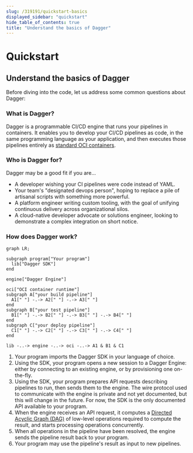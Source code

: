```yaml
---
slug: /319191/quickstart-basics
displayed_sidebar: "quickstart"
hide_table_of_contents: true
title: "Understand the basics of Dagger"
---
```


# Quickstart


## Understand the basics of Dagger

Before diving into the code, let us address some common questions about Dagger:

### What is Dagger?

Dagger is a programmable CI/CD engine that runs your pipelines in containers. It enables you to develop your CI/CD pipelines as code, in the same programming language as your application, and then executes those pipelines entirely as [standard OCI containers](https://opencontainers.org/).

### Who is Dagger for?

Dagger may be a good fit if you are...

* A developer wishing your CI pipelines were code instead of YAML.
* Your team's "designated devops person", hoping to replace a pile of artisanal scripts with something more powerful.
* A platform engineer writing custom tooling, with the goal of unifying continuous delivery across organizational silos.
* A cloud-native developer advocate or solutions engineer, looking to demonstrate a complex integration on short notice.

### How does Dagger work?

```mermaid
graph LR;

subgraph program["Your program"]
  lib["Dagger SDK"]
end

engine["Dagger Engine"]

oci["OCI container runtime"]
subgraph A["your build pipeline"]
  A1[" "] -.-> A2[" "] -.-> A3[" "]
end
subgraph B["your test pipeline"]
  B1[" "] -.-> B2[" "] -.-> B3[" "] -.-> B4[" "]
end
subgraph C["your deploy pipeline"]
  C1[" "] -.-> C2[" "] -.-> C3[" "] -.-> C4[" "]
end

lib -..-> engine -..-> oci -..-> A1 & B1 & C1
```

1. Your program imports the Dagger SDK in your language of choice.
2. Using the SDK, your program opens a new session to a Dagger Engine: either by connecting to an existing engine, or by provisioning one on-the-fly.
3. Using the SDK, your program prepares API requests describing pipelines to run, then sends them to the engine. The wire protocol used to communicate with the engine is private and not yet documented, but this will change in the future. For now, the SDK is the only documented API available to your program.
4. When the engine receives an API request, it computes a [Directed Acyclic Graph (DAG)](https://en.wikipedia.org/wiki/Directed_acyclic_graph) of low-level operations required to compute the result, and starts processing operations concurrently.
5. When all operations in the pipeline have been resolved, the engine sends the pipeline result back to your program.
6. Your program may use the pipeline's result as input to new pipelines.
